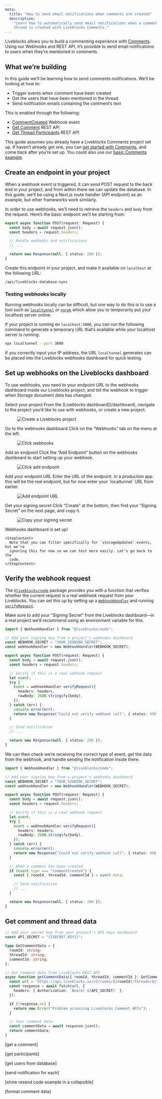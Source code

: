 ```yaml
---
meta:
  title: "How to send email notifications when comments are created"
  description:
    "Learn how to automatically send email notifications when a comment or
    thread is created with Liveblocks Comments."
---
```


Liveblocks allows you to build a commenting experience with
[Comments](/docs/products/comments). Using our Webhooks and REST API, it’s
possible to send email notifications to users when they’re mentioned in
comments.

## What we’re building

In this guide we’ll be learning how to send comments notifications. We’ll be
looking at how to:

- Trigger events when comment have been created
- Get the users that have been mentioned in the thread
- Send notification emails containing the comment’s text

This is enabled through the following:

- [CommentCreated](/docs/platform/webhooks#CommentCreatedEvent) Webhook event
- [Get Comment](/docs/api-reference/rest-api-endpoints#get-comment) REST API
- [Get Thread Participants](/docs/api-reference/rest-api-endpoints#get-thread-participants)
  REST API

<Banner title="Have a project ready">

This guide assumes you already have a Liveblocks Comments project set up. If
haven’t already got one, you can
[get started with Comments](/docs/get-started/react-comments), and come back
after you’re set up. You could also use our
[basic Comments example](/examples/comments/nextjs-comments).

</Banner>

## Create an endpoint in your project

When a webhook event is triggered, it can send POST request to the back end in
your project, and from within there we can update the database. In this guide,
we’ll be using a Next.js route handler (API endpoint) as an example, but other
frameworks work similarly.

In order to use webhooks, we’ll need to retrieve the `headers` and `body` from
the request. Here’s the basic endpoint we’ll be starting from:

```ts
export async function POST(request: Request) {
  const body = await request.json();
  const headers = request.headers;

  // Handle webhooks and notifications
  // ...

  return new Response(null, { status: 200 });
}
```

Create this endpoint in your project, and make it available on `localhost` at
the following URL:

```
/api/liveblocks-database-sync
```

### Testing webhooks locally

Running webhooks locally can be difficult, but one way to do this is to use a
tool such as [`localtunnel`](https://www.npmjs.com/package/localtunnel) or
[`ngrok`](https://www.npmjs.com/package/ngrok) which allow you to temporarily
put your localhost server online.

If your project is running on `localhost:3000`, you can run the following
command to generate a temporary URL that’s available while your localhost server
is running:

```bash
npx localtunnel --port 3000
```

If you correctly input your IP address, the URL `localtunnel` generates can be
placed into the Liveblocks webhooks dashboard for quick testing.

## Set up webhooks on the Liveblocks dashboard

To use webhooks, you need to your endpoint URL to the webhooks dashboard inside
our Liveblocks project, and tell the webhook to trigger when Storage document
data has changed.

<Steps>
  <Step>
    <StepTitle>Select your project</StepTitle>
    <StepContent>
      From the [Liveblocks dashboard](/dashboard), navigate to the project you’d
      like to use with webhooks, or create a new project.
      <Figure>
        <Image
          src="/assets/tutorials/webhooks/liveblocks-create-project.png"
          alt="Create a Liveblocks project"
          width={969}
          height={647}
        />
      </Figure>
    </StepContent>
  </Step>
  
  <Step>
    <StepTitle>Go to the webhooks dashboard</StepTitle>
    <StepContent>
      Click on the “Webhooks” tab on the menu at the left.
      <Figure>
        <Image
          src="/assets/tutorials/webhooks/liveblocks-click-webhooks.png"
          alt="Click webhooks"
          width={1150}
          height={602}
        />
      </Figure>
    </StepContent>
  </Step>
  
  <Step>
    <StepTitle>Add an endpoint</StepTitle>
    <StepContent>
      Click the “Add Endpoint” button on the webhooks dashboard to start setting
      up your webhook.
      <Figure>
        <Image
          src="/assets/tutorials/webhooks/liveblocks-add-endpoint.png"
          alt="Click add endpoint"
          width={1781}
          height={786}
        />
      </Figure>
    </StepContent>
  </Step>
  
  <Step>
    <StepTitle>Add your endpoint URL</StepTitle>
    <StepContent>
      Enter the URL of the endpoint. In a production app this will be the real
      endpoint, but for now enter your `localtunnel` URL from earlier.
      <Figure>
        <Image
          src="/assets/tutorials/webhooks/liveblocks-add-endpoint-url.png"
          alt="Add endpoint URL"
          width={1210}
          height={607}
        />
      </Figure>
    </StepContent>
  </Step>
  
  <Step>
    <StepTitle>Get your signing secret</StepTitle>
    <StepContent>
      Click “Create” at the bottom, then find your “Signing Secret” on the next
      page, and copy it.
      <Figure>
        <Image
          src="/assets/tutorials/webhooks/liveblocks-get-signing-secret.png"
          alt="Copy your signing secret"
          width={1210}
          height={607}
        />
      </Figure>
    </StepContent>
  </Step>
  
  <Step lastStep>
    <StepTitle>Webhooks dashboard is set up!</StepTitle>

    <StepContent>
      Note that you can filter specifically for `storageUpdated` events, but we’re
      ignoring this for now so we can test more easily. Let’s go back to the
      code.
    </StepContent>

  </Step>
</Steps>

## Verify the webhook request

The [`@liveblocks/node`](/docs/api-reference/liveblocks-node) package provides
you with a function that verifies whether the current request is a real webhook
request from your Liveblocks. You can set this up by setting up a
[`WebhookHandler`](/docs/api-reference/liveblocks-node#WebhookHandler) and
running [`verifyRequest`](/docs/api-reference/liveblocks-node#verifyRequest).

Make sure to add your “Signing Secret” from the Liveblocks dashboard—in a real
project we’d recommend using an environment variable for this.

```ts highlight="1,3-5,11-21"
import { WebhookHandler } from "@liveblocks/node";

// Add your signing key from a project's webhooks dashboard
const WEBHOOK_SECRET = "YOUR_SIGNING_SECRET";
const webhookHandler = new WebhookHandler(WEBHOOK_SECRET);

export async function POST(request: Request) {
  const body = await request.json();
  const headers = request.headers;

  // Verify if this is a real webhook request
  let event;
  try {
    event = webhookHandler.verifyRequest({
      headers: headers,
      rawBody: JSON.stringify(body),
    });
  } catch (err) {
    console.error(err);
    return new Response("Could not verify webhook call", { status: 400 });
  }

  // Send notification
  // ...

  return new Response(null, { status: 200 });
}
```

We can then check we’re receiving the correct type of event, get the data from
the webhook, and handle sending the notification inside there.

```ts highlight="23-29"
import { WebhookHandler } from "@liveblocks/node";

// Add your signing key from a project's webhooks dashboard
const WEBHOOK_SECRET = "YOUR_SIGNING_SECRET";
const webhookHandler = new WebhookHandler(WEBHOOK_SECRET);

export async function POST(request: Request) {
  const body = await request.json();
  const headers = request.headers;

  // Verify if this is a real webhook request
  let event;
  try {
    event = webhookHandler.verifyRequest({
      headers: headers,
      rawBody: JSON.stringify(body),
    });
  } catch (err) {
    console.error(err);
    return new Response("Could not verify webhook call", { status: 400 });
  }

  // When a comment has been created
  if (event.type === "commentCreated") {
    const { roomId, threadId, commentId } = event.data;

    // Send notification
    // ...
  }

  return new Response(null, { status: 200 });
}
```

## Get comment and thread data

```ts file="utils.ts"
// Add your secret key from your project's API keys dashboard
const API_SECRET = "{{SECRET_KEY}}";

type GetCommentData = {
  roomId: string;
  threadId: string;
  commentId: string;
};

// Get comment data from Liveblocks REST API
async function getCommentData({ roomId, threadId, commentId }: GetCommentData) {
  const url = `https://api.liveblocks.io/v2/rooms/${roomId}/threads/${threadId}/comments/${commentId}`;
  const response = await fetch(url, {
    headers: { Authorization: `Bearer ${API_SECRET}` },
  });

  if (!response.ok) {
    return new Error("Problem accessing Liveblocks Comment APIs");
  }

  // Your comment data
  const commentData = await response.json();
  return commentData;
}
```

[get a comment]

[get participants]

[get users from database]

[send notification for each]

[show resend code example in a collapsible]

[format comment data]
